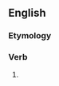==English==

===Etymology===
{{suffix|en|abhor|est|nocat=1}}

===Verb===
{{head|en|verb form}}

# {{en-archaic second-person singular of|abhor}}